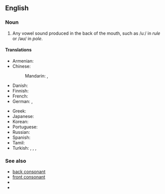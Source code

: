 ==English==
{{wikipedia}}

===Noun===
{{en-noun}}

# {{lb|en|phonetics}} Any vowel sound produced in the back of the mouth, such as /uː/ in ''rule'' or /əʊ/ in ''pole''.

====Translations====
{{trans-top|Any vowel sound produced in the back of the mouth}}
* Armenian: {{t|hy|ետին շարքի ձայնավոր|sc=Armn}}
* Chinese:
*: Mandarin: {{t+|cmn|後元音|sc=Hani}}, {{t+|cmn|后元音|tr=hòuyuányīn|sc=Hani}}
* Danish: {{t|da|bagtungevokal|c}}
* Finnish: {{t+|fi|takavokaali}}
* French: {{t+|fr|voyelle postérieure|f}}
* German: {{t|de|Hinterzungenvokal|m}}, {{t|de|hinterer Vokal|m}}
{{trans-mid}}
* Greek: {{t|el|[[πίσω]] [[φωνήεν]]}}
* Japanese: {{t|ja|後舌母音|tr=atojitaboin|sc=Jpan}}
* Korean: {{t+|ko|후설모음|sc=Kore}}
* Portuguese: {{t|pt|vogal posterior|f}}
* Russian: {{t|ru|гла́сный за́днего ря́да|m}}
* Spanish: {{t|es|vocal posterior|m}}
* Tamil: {{t|ta|பின்னுயிர்|sc=Taml}}
* Turkish: {{t+|tr|kalın ünlü}}, {{t+|tr|kalın sesli}}, {{t|tr|art ünlü}}, {{t|tr|art sesli}}
{{trans-bottom}}

===See also===
* [[back consonant]]
* [[front consonant]]
* {{l|en|front vowel}}
* {{l|en|vowel harmony}}